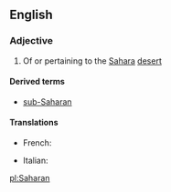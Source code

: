 ==English==

===Adjective===
{{en-adj}}

# Of or pertaining to the [[Sahara]] [[desert]]

====Derived terms====
*[[sub-Saharan]]

====Translations====
{{trans-top|related to the Sahara desert}}
* French: {{t+|fr|saharien|m}}
{{trans-mid}}
* Italian: {{t|it|sahariano}}
{{trans-bottom}}

[[pl:Saharan]]